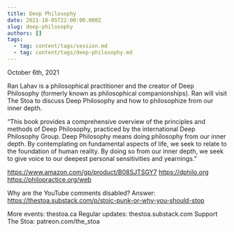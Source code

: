 ```yaml
---
title: Deep Philosophy
date: 2021-10-05T22:00:00.000Z
slug: deep-philosophy
authors: []
tags:
  - tag: content/tags/session.md
  - tag: content/tags/deep-philosophy.md
---
```


October 6th, 2021

Ran Lahav is a philosophical practitioner and the creator of Deep Philosophy (formerly known as philosophical companionships). Ran will visit The Stoa to discuss Deep Philosophy and how to philosophize from our inner depth.

“This book provides a comprehensive overview of the principles and methods of Deep Philosophy, practiced by the international Deep Philosophy Group. Deep Philosophy means doing philosophy from our inner depth. By contemplating on fundamental aspects of life, we seek to relate to the foundation of human reality. By doing so from our inner depth, we seek to give voice to our deepest personal sensitivities and yearnings.”

https://www.amazon.com/gp/product/B08SJTSGY7
https://dphilo.org
https://philopractice.org/web

Why are the YouTube comments disabled? Answer: https://thestoa.substack.com/p/stoic-punk-or-why-you-should-stop

More events: thestoa.ca 
Regular updates: thestoa.substack.com 
Support The Stoa: patreon.com/the_stoa

